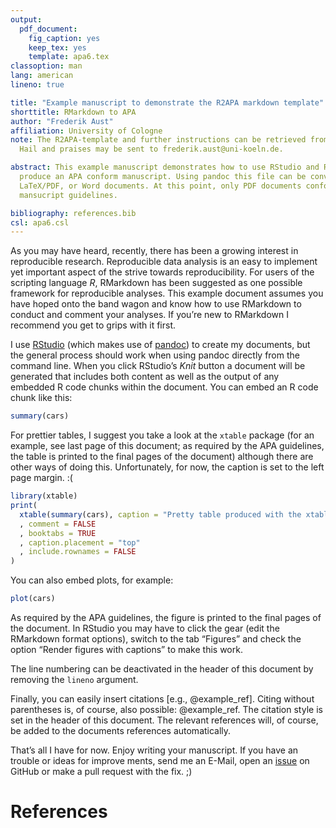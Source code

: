 ```yaml
---
output:
  pdf_document:
    fig_caption: yes
    keep_tex: yes
    template: apa6.tex
classoption: man
lang: american
lineno: true

title: "Example manuscript to demonstrate the R2APA markdown template"
shorttitle: RMarkdown to APA
author: "Frederik Aust"
affiliation: University of Cologne
note: The R2APA-template and further instructions can be retrieved from https://github.com/crsh/r2apa.
  Hail and praises may be sent to frederik.aust@uni-koeln.de.

abstract: This example manuscript demonstrates how to use RStudio and RMarkdown to
  produce an APA conform manuscript. Using pandoc this file can be converted to HTML,
  LaTeX/PDF, or Word documents. At this point, only PDF documents conform to the APA
  mansucript guidelines.

bibliography: references.bib
csl: apa6.csl
---
```


As you may have heard, recently, there has been a growing interest in reproducible research. Reproducible data analysis is an easy to implement yet important aspect of the strive towards reproducibility. For users of the scripting language *R*, RMarkdown has been suggested as one possible framework for reproducible analyses. This example document assumes you have hoped onto the band wagon and know how to use RMarkdown to conduct and comment your analyses. If you're new to RMarkdown I recommend you get to grips with it first.

I use [RStudio](http://www.rstudio.com/) (which makes use of [pandoc](http://johnmacfarlane.net/pandoc/)) to create my documents, but the general process should work when using pandoc directly from the command line. When you click RStudio's *Knit* button a document will be generated that includes both content as well as the output of any embedded R code chunks within the document. You can embed an R code chunk like this:

```r
summary(cars)
```

For prettier tables, I suggest you take a look at the `xtable` package (for an example, see last page of this document; as required by the APA guidelines, the table is printed to the final pages of the document) although there are other ways of doing this. Unfortunately, for now, the caption is set to the left page margin. :(

```r
library(xtable)
print(
  xtable(summary(cars), caption = "Pretty table produced with the xtable-package.")
  , comment = FALSE
  , booktabs = TRUE
  , caption.placement = "top"
  , include.rownames = FALSE
)
```

You can also embed plots, for example:

```r
plot(cars)
```

As required by the APA guidelines, the figure is printed to the final pages of the document. In RStudio you may have to click the gear (edit the RMarkdown format options), switch to the tab "Figures" and check the option "Render figures with captions" to make this work.

The line numbering can be deactivated in the header of this document by removing the `lineno` argument.

Finally, you can easily insert citations [e.g., @example_ref]. Citing without parentheses is, of course, also possible: @example_ref. The citation style is set in the header of this document. The relevant references will, of course, be added to the documents references automatically.

That's all I have for now. Enjoy writing your manuscript. If you have an trouble or ideas for improve ments, send me an E-Mail, open an [issue](https://github.com/crsh/r2apa/issues) on GitHub or make a pull request with the fix. ;)

# References
